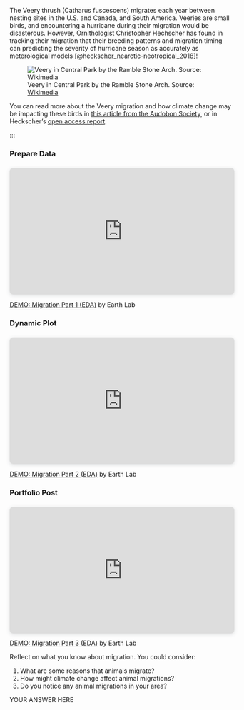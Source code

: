 The Veery thrush (Catharus fuscescens) migrates each year between nesting sites in the U.S. and Canada, and South America. Veeries are small birds, and encountering a hurricane during their migration would be disasterous. However, Ornithologist Christopher Hechscher has found in tracking their migration that their breeding patterns and migration timing can predicting the severity of hurricane season as accurately as meterological models [@heckscher_nearctic-neotropical_2018]!

![Veery in Central Park by the Ramble Stone Arch. Source: [Wikimedia](https://commons.wikimedia.org/wiki/File:Veery_in_CP_(43277).jpg)](https://upload.wikimedia.org/wikipedia/commons/e/e8/Veery_in_CP_%2843277%29.jpg)

:::: {.callout-read}
You can read more about the Veery migration and how climate change may be impacting these birds in [this article from the Audobon Society](https://www.audubon.org/news/are-these-birds-better-computers-predicting-hurricane-seasons), or in Heckscher's [open access report](https://www.nature.com/articles/s41598-018-28302-3).
::::

:::


:::{.callout-video}
:::: {.panel-tabset}

### Prepare Data

<div style="position: relative; width: 100%; height: 0; padding-top: 56.2500%;
 padding-bottom: 0; box-shadow: 0 2px 8px 0 rgba(63,69,81,0.16); margin-top: 1.6em; margin-bottom: 0.9em; overflow: hidden;
 border-radius: 8px; will-change: transform;">
  <iframe loading="lazy" style="position: absolute; width: 100%; height: 100%; top: 0; left: 0; border: none; padding: 0;margin: 0;"
    src="https://www.canva.com/design/DAGSQQsQ_PA/u2M01H6IMkbCRryW2A7_yQ/watch?embed" allowfullscreen="allowfullscreen" allow="fullscreen">
  </iframe>
</div>
<a href="https:&#x2F;&#x2F;www.canva.com&#x2F;design&#x2F;DAGSQQsQ_PA&#x2F;u2M01H6IMkbCRryW2A7_yQ&#x2F;watch?utm_content=DAGSQQsQ_PA&amp;utm_campaign=designshare&amp;utm_medium=embeds&amp;utm_source=link" target="_blank" rel="noopener">DEMO: Migration Part 1 (EDA)</a> by Earth Lab


### Dynamic Plot

<div style="position: relative; width: 100%; height: 0; padding-top: 56.2500%;
 padding-bottom: 0; box-shadow: 0 2px 8px 0 rgba(63,69,81,0.16); margin-top: 1.6em; margin-bottom: 0.9em; overflow: hidden;
 border-radius: 8px; will-change: transform;">
  <iframe loading="lazy" style="position: absolute; width: 100%; height: 100%; top: 0; left: 0; border: none; padding: 0;margin: 0;"
    src="https://www.canva.com/design/DAGSihQhE1E/pEr21iwZyKFm51eyZcT5wg/watch?embed" allowfullscreen="allowfullscreen" allow="fullscreen">
  </iframe>
</div>
<a href="https:&#x2F;&#x2F;www.canva.com&#x2F;design&#x2F;DAGSihQhE1E&#x2F;pEr21iwZyKFm51eyZcT5wg&#x2F;watch?utm_content=DAGSihQhE1E&amp;utm_campaign=designshare&amp;utm_medium=embeds&amp;utm_source=link" target="_blank" rel="noopener">DEMO: Migration Part 2 (EDA)</a> by Earth Lab

### Portfolio Post

<div style="position: relative; width: 100%; height: 0; padding-top: 56.2500%;
 padding-bottom: 0; box-shadow: 0 2px 8px 0 rgba(63,69,81,0.16); margin-top: 1.6em; margin-bottom: 0.9em; overflow: hidden;
 border-radius: 8px; will-change: transform;">
  <iframe loading="lazy" style="position: absolute; width: 100%; height: 100%; top: 0; left: 0; border: none; padding: 0;margin: 0;"
    src="https://www.canva.com/design/DAGTHFtabF0/2Gd9koO6O9p2RL41fJuA1g/watch?embed" allowfullscreen="allowfullscreen" allow="fullscreen">
  </iframe>
</div>
<a href="https:&#x2F;&#x2F;www.canva.com&#x2F;design&#x2F;DAGTHFtabF0&#x2F;2Gd9koO6O9p2RL41fJuA1g&#x2F;watch?utm_content=DAGTHFtabF0&amp;utm_campaign=designshare&amp;utm_medium=embeds&amp;utm_source=link" target="_blank" rel="noopener">DEMO: Migration Part 3 (EDA)</a> by Earth Lab

::::
:::


::: {.callout-respond title="What can we learn from migration patterns?"}
Reflect on what you know about migration. You could consider:

  1. What are some reasons that animals migrate?
  2. How might climate change affect animal migrations?
  3. Do you notice any animal migrations in your area?
  
:::

::: {.content-visible when-format="ipynb"}
:::: {.cell .markdown}
YOUR ANSWER HERE
::::
:::
